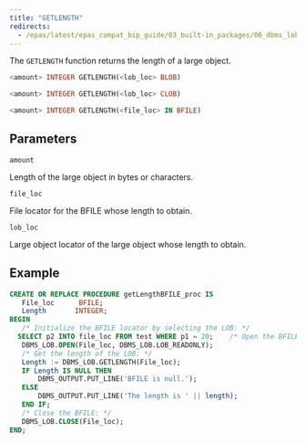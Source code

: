 ```yaml
---
title: "GETLENGTH"
redirects:
  - /epas/latest/epas_compat_bip_guide/03_built-in_packages/06_dbms_lob/08_getlength/ #generated for docs/epas/reorg-role-use-case-mode
---
```


The `GETLENGTH` function returns the length of a large object.

```sql
<amount> INTEGER GETLENGTH(<lob_loc> BLOB)

<amount> INTEGER GETLENGTH(<lob_loc> CLOB)

<amount> INTEGER GETLENGTH(<file_loc> IN BFILE)
```

## Parameters

`amount`

 Length of the large object in bytes or characters.

`file_loc`

File locator for the BFILE whose length to obtain.

`lob_loc`

Large object locator of the large object whose length to obtain.

## Example

``` sql
CREATE OR REPLACE PROCEDURE getLengthBFILE_proc IS
   File_loc      BFILE;
   Length       INTEGER;
BEGIN
   /* Initialize the BFILE locator by selecting the LOB: */
  SELECT p2 INTO file_loc FROM test WHERE p1 = 20;    /* Open the BFILE: */
   DBMS_LOB.OPEN(File_loc, DBMS_LOB.LOB_READONLY);
   /* Get the length of the LOB: */
   Length := DBMS_LOB.GETLENGTH(File_loc);
   IF Length IS NULL THEN
       DBMS_OUTPUT.PUT_LINE('BFILE is null.');
   ELSE
       DBMS_OUTPUT.PUT_LINE('The length is ' || length);
   END IF;
   /* Close the BFILE: */
   DBMS_LOB.CLOSE(File_loc);
END;
```
